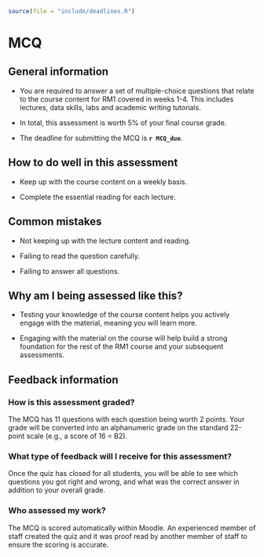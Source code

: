 ```r
source(file = "include/deadlines.R")
```

# MCQ

## General information

- You are required to answer a set of multiple-choice questions that relate to the course content for RM1 covered in weeks 1-4. This includes lectures, data skills, labs and academic writing tutorials. 

- In total, this assessment is worth 5% of your final course grade. 

- The deadline for submitting the MCQ is **`r MCQ_due`**.

## How to do well in this assessment

- Keep up with the course content on a weekly basis.

- Complete the essential reading for each lecture.

## Common mistakes

- Not keeping up with the lecture content and reading.

- Failing to read the question carefully.

- Failing to answer all questions. 

## Why am I being assessed like this?

- Testing your knowledge of the course content helps you actively engage with the material, meaning you will learn more.

- Engaging with the material on the course will help build a strong foundation for the rest of the RM1 course and your subsequent assessments. 

## Feedback information

### How is this assessment graded?

The MCQ has 11 questions with each question being worth 2 points. Your grade will be converted into an alphanumeric grade on the standard 22-point scale (e.g., a score of 16 = B2). 

### What type of feedback will I receive for this assessment?

Once the quiz has closed for all students, you will be able to see which questions you got right and wrong, and what was the correct answer in addition to your overall grade. 

### Who assessed my work?

The MCQ is scored automatically within Moodle. An experienced member of staff created the quiz and it was proof read by another member of staff to ensure the scoring is accurate. 
